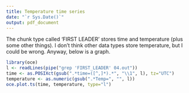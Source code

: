 ```yaml
---
title: Temperature time series
date: "`r Sys.Date()`"
output: pdf_document
---
```


The chunk type called 'FIRST LEADER' stores time and temperature (plus some other things).  I don't think other data types store temperature, but I could be wrong.  Anyway, below is a graph.

```r
library(oce)
l <- readLines(pipe("grep 'FIRST_LEADER' 04.out"))
time <- as.POSIXct(gsub(".*time=([^,]*).*", "\\1", l), tz="UTC")
temperature <- as.numeric(gsub(".*Temp=", "", l))
oce.plot.ts(time, temperature, type="l")
```
